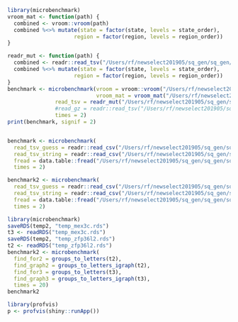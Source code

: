 ```r
library(microbenchmark)
vroom_mat <- function(path) {
  combined <- vroom::vroom(path)
  combined %<>% mutate(state = factor(state, levels = state_order),
                     region = factor(region, levels = region_order))
}

readr_mut <- function(path) {
  combined <- readr::read_tsv("/Users/rf/newselect201905/sq_gen/sq_gen/squirrelBox/combined.tsv", progress = F)
  combined %<>% mutate(state = factor(state, levels = state_order),
                     region = factor(region, levels = region_order))
}
benchmark <- microbenchmark(vroom = vroom::vroom("/Users/rf/newselect201905/sq_gen/sq_gen/squirrelBox/combined.tsv"), 
                            vroom_mat = vroom_mat("/Users/rf/newselect201905/sq_gen/sq_gen/squirrelBox/combined.tsv"), 
               read_tsv = readr_mut("/Users/rf/newselect201905/sq_gen/sq_gen/squirrelBox/combined.tsv"),
               #read_gz = readr::read_tsv("/Users/rf/newselect201905/sq_gen/sq_gen/squirrelBox/combined.tsv.gz", progress = F), 
               times = 2)
print(benchmark, signif = 2)


benchmark <- microbenchmark(
  read_tsv_guess = readr::read_csv("/Users/rf/newselect201905/sq_gen/sq_gen/squirrelBox/combined2.csv", col_types = cols()),
  read_tsv_string = readr::read_csv("/Users/rf/newselect201905/sq_gen/sq_gen/squirrelBox/combined2.csv", col_types = "ccncc"),
  fread = data.table::fread("/Users/rf/newselect201905/sq_gen/sq_gen/squirrelBox/combined2.csv",  nThread = 4),
  times = 2)

benchmark2 <- microbenchmark(
  read_tsv_guess = readr::read_csv("/Users/rf/newselect201905/sq_gen/sq_gen/squirrelBox/combined3.csv", col_types = cols()),
  read_tsv_string = readr::read_csv("/Users/rf/newselect201905/sq_gen/sq_gen/squirrelBox/combined3.csv"),
  fread = data.table::fread("/Users/rf/newselect201905/sq_gen/sq_gen/squirrelBox/combined3.csv"),
  times = 2)
```

```r
library(microbenchmark)
saveRDS(temp2, "temp_mex3c.rds")
t3 <- readRDS("temp_mex3c.rds")
saveRDS(temp2, "temp_zfp36l2.rds")
t2 <- readRDS("temp_zfp36l2.rds")
benchmark2 <- microbenchmark(
  find_for2 = groups_to_letters(t2),
  find_graph2 = groups_to_letters_igraph(t2),
  find_for3 = groups_to_letters(t3),
  find_graph3 = groups_to_letters_igraph(t3),
  times = 20)
benchmark2
```


```r
library(profvis)
p <- profvis(shiny::runApp())
```


